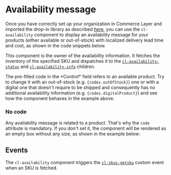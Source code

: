 
<Meta of={Stories} />

# Availability message

Once you have correctly set up your organization in Commerce Layer and imported the drop-in library as described [here](?path=/docs/getting-started--docs), you can use the `cl-availability` component to display an availability message for your products (either available or out-of-stock) with localized delivery lead time and cost, as shown in the code snippets below.

This component is the owner of the availability information. It fetches the inventory of the specified SKU and dispatches it to the [`cl-availability-status`](?path=/docs/components-availability-cl-availability-status--docs) and [`cl-availability-info`](?path=/docs/components-availability-cl-availability-info--docs) children.

<Canvas of={Stories.Basic} />

<Controls of={Stories.Basic} />

<Alert title="Product availability" type="info">
  The pre-filled code in the *Control* field refers to an available product. Try to change it with an out-of-stock (e.g. <code>{codes.outOfStock}</code>) one or with a digital one that doesn't require to be shipped and consequently has no additional availability information (e.g. <code>{codes.digitalProduct}</code>) and see how the component behaves in the example above.
</Alert>

### No code

Any availability message is related to a product. That's why the `code` attribute is mandatory. If you don't set it, the component will be rendered as an empty box without any size, as shown in the example below:

<Canvas of={Stories.WithoutAttributes} />

## Events

The `cl-availability` component triggers the [`cl-skus-getsku`](?path=/docs/events--docs#cl-skus-getsku) custom event when an SKU is fetched.
